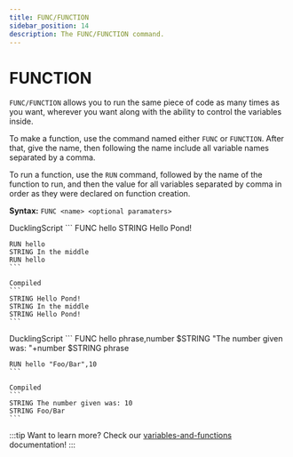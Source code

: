 ```yaml
---
title: FUNC/FUNCTION
sidebar_position: 14
description: The FUNC/FUNCTION command.
---
```



# FUNCTION
`FUNC/FUNCTION` allows you to run the same piece of code as many times as you want, wherever you want along with the ability to control the variables inside.

To make a function, use the command named either `FUNC` or `FUNCTION`. After that, give the name, then following the name include all variable names separated by a comma.

To run a function, use the `RUN` command, followed by the name of the function to run, and then the value for all variables separated by comma in order as they were declared on function creation.

**Syntax:** `FUNC <name> <optional paramaters>`

<Tabs>
 <TabItem value="no_args_example" label="Basic Usage" default>
    DucklingScript
    ```
    FUNC hello
        STRING Hello Pond!

    RUN hello
    STRING In the middle
    RUN hello
    ```

    Compiled
    ```
    STRING Hello Pond!
    STRING In the middle
    STRING Hello Pond!
    ```
 </TabItem>

 <TabItem value="args_example" label="Using Paramaters">
    DucklingScript
    ```
    FUNC hello phrase,number
        $STRING "The number given was: "+number
        $STRING phrase

    RUN hello "Foo/Bar",10
    ```
    
    Compiled
    ```
    STRING The number given was: 10
    STRING Foo/Bar
    ```
 </TabItem>
</Tabs>

:::tip
Want to learn more? Check our [variables-and-functions](/docs/crash-course/variables-and-functions#functions) documentation!
:::
